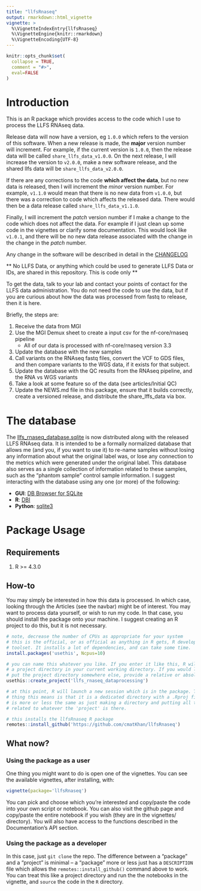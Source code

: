```yaml
---
title: "llfsRnaseq"
output: rmarkdown::html_vignette
vignette: >
  %\VignetteIndexEntry{llfsRnaseq}
  %\VignetteEngine{knitr::rmarkdown}
  %\VignetteEncoding{UTF-8}
---
```


```r
knitr::opts_chunk$set(
  collapse = TRUE,
  comment = "#>",
  eval=FALSE
)
```

# Introduction

This is an R package which provides access to the code which I use to process 
the LLFS RNAseq data.  

Release data will now have a version, eg `1.0.0` which refers to the version 
of this software. When a new release is made, the **major** version number 
will increment. For example, if the current version is `1.0.0`, 
then the release data will be called `share_llfs_data_v1.0.0`. 
On the next release, I will increase the version to `v2.0.0`, make a new 
software release, and the shared llfs data will be `share_llfs_data_v2.0.0`.  

If there are any corrections to the code **which affect the data**, but no 
new data is released, then I will increment the *minor* version number. For 
example, `v1.1.0` would mean that there is no new data from `v1.0.0`, but there 
was a correction to code which affects the released data. There would then be a 
data release called `share_llfs_data_v1.1.0`.  

Finally, I will increment the *patch* version number if I make a change to the 
code which does not affect the data. For example if I just clean up some code 
in the vignettes or clarify some documentation. This would look like `v1.0.1`, 
and there will be no new data release associated with the change in the change 
in the *patch* number.  

Any change in the software will be described in detail in the 
[CHANGELOG](https://cmatkhan.github.io/llfsRnaseq/news/index.html)

** No LLFS Data, or anything which could be used to generate LLFS Data or IDs, 
are shared in this repository. This is code only **  

To get the data, talk to your lab and contact your points of contact for the 
LLFS data administration. You do not need the code to use the data, but if you 
are curious about how the data was processed from fastq to release, then it is 
here.  

Briefly, the steps are:

1. Receive the data from MGI
2. Use the MGI Demux sheet to create a input csv for the nf-core/rnaseq pipeline
    - All of our data is processed with nf-core/rnaseq version 3.3
3. Update the database with the new samples
4. Call variants on the RNAseq fastq files, convert the VCF to GDS files, and 
   then compare variants to the WGS data, if it exists for that subject.
5. Update the database with the QC results from the RNAseq pipeline, and 
   the RNA vs WGS variants
6. Take a look at some feature so of the data (see articles/Initial QC)
7. Update the NEWS.md file in this package, ensure that it builds correctly, 
  create a versioned release, and distribute the share_lffs_data via box.  

# The database

The [llfs_rnaseq_database.sqlite](https://cmatkhan.github.io/llfsRnaseq/articles/database-overview.html) is now 
distributed along with the released LLFS RNAseq data. It is intended to be a 
formally normalized database that allows me (and you, if you want to use it) 
to re-name samples without losing any information about what the original 
label was, or lose any connection to the metrics which were generated under the 
original label. This database also serves as a single collection of information 
related to these samples, such as the "phantom sample" control sample 
information. I suggest interacting with the database using any one (or more) 
of the following:

- **GUI**: [DB Browser for SQLite](https://sqlitebrowser.org/)
- **R**: [DBI](https://rsqlite.r-dbi.org/)
- **Python**: [sqlite3](https://docs.python.org/3/library/sqlite3.html)
  
# Package Usage

## Requirements

1. R >= 4.3.0

## How-to

You may simply be interested in how this data is processed. In which case, 
looking through the Articles (see the navbar) might be of interest. You may 
want to process data yourself, or wish to run my code. In that case, you should 
install the package onto your machine. I suggest creating an R project to do 
this, but it is not necessary.  

```r
# note, decrease the number of CPUs as appropriate for your system
# this is the official, or as official as anything in R gets, R development 
# toolset. It installs a lot of dependencies, and can take some time.
install.packages('usethis', Ncpus=10)

# you can name this whatever you like. If you enter it like this, R will create 
# a project directory in your current working directory. If you would like to 
# put the project directory somewhere else, provide a relative or absolute path
usethis::create_project('llfs_rnaseq_dataprocessing')

# at this point, R will launch a new session which is in the package. The only 
# thing this means is that it is a dedicated directory with a .Rproj file. It 
# is more or less the same as just making a directory and putting all the stuff 
# related to whatever the 'project' is there.

# this installs the llfsRnaseq R package
remotes::install_github('https://github.com/cmatKhan/llfsRnaseq')
```

## What now?

### Using the package as a user

One thing you might want to do is open one of the vignettes. You can see the 
available vignettes, after installing, with:

```r
vignette(package='llfsRnaseq')
```

You can pick and choose which you're interested and copy/paste the code into 
your own script or notebook. You can also visit the github page and copy/paste 
the entire notebook if you wish (they are in the vignettes/ directory). You 
will also have access to the functions described in the Documentation's 
API section.

### Using the package as a developer

In this case, just `git clone` the repo. The difference between a "package" and 
a "project" is minimal -- a "package" more or less just has a `DESCRIPTION` 
file which allows the `remotes::install_github()` command above to work. You 
can treat this like a project directory and run the the notebooks in the 
vignette, and `source` the code in the `R` directory.
